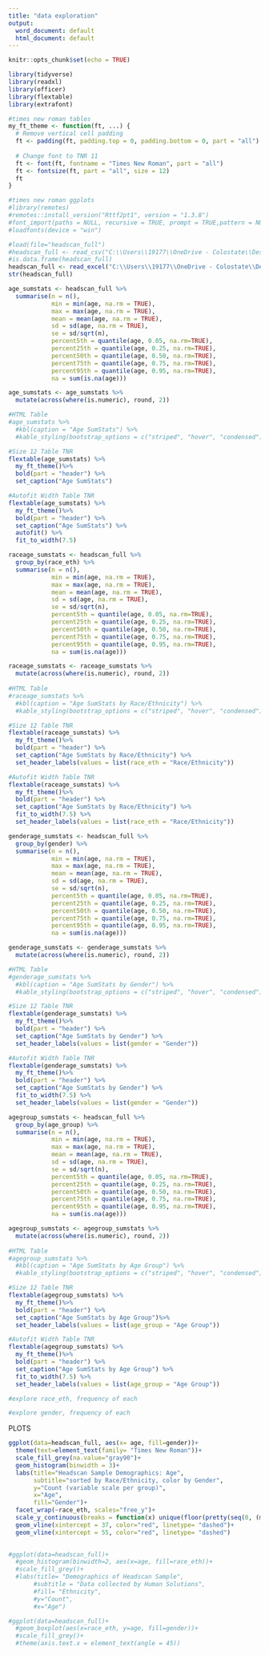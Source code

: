 ```yaml
---
title: "data exploration"
output:
  word_document: default
  html_document: default
---
```


```r
knitr::opts_chunk$set(echo = TRUE)
```
```r
library(tidyverse)
library(readxl)
library(officer)
library(flextable)
library(extrafont)
```

```r
#times new roman tables
my_ft_theme <- function(ft, ...) {
  # Remove vertical cell padding
  ft <- padding(ft, padding.top = 0, padding.bottom = 0, part = "all")
  
  # Change font to TNR 11
  ft <- font(ft, fontname = "Times New Roman", part = "all")
  ft <- fontsize(ft, part = "all", size = 12)
  ft
}
```

```r
#times new roman ggplots
#library(remotes)
#remotes::install_version("Rttf2pt1", version = "1.3.8")
#font_import(paths = NULL, recursive = TRUE, prompt = TRUE,pattern = NULL)
#loadfonts(device = "win")
```


```r
#load(file="headscan_full")
#headscan_full <- read_csv("C:\\Users\\19177\\OneDrive - Colostate\\Desktop\\Dissertation\\headscan_dissertation\\headscan_full.csv")
#is.data.frame(headscan_full)
headscan_full <- read_excel("C:\\Users\\19177\\OneDrive - Colostate\\Desktop\\Dissertation\\headscan_dissertation\\headscan_full.xlsx")
str(headscan_full)
```



```r
age_sumstats <- headscan_full %>% 
  summarise(n = n(),
            min = min(age, na.rm = TRUE),
            max = max(age, na.rm = TRUE),
            mean = mean(age, na.rm = TRUE),
            sd = sd(age, na.rm = TRUE),
            se = sd/sqrt(n),
            percent5th = quantile(age, 0.05, na.rm=TRUE),
            percent25th = quantile(age, 0.25, na.rm=TRUE),
            percent50th = quantile(age, 0.50, na.rm=TRUE),
            percent75th = quantile(age, 0.75, na.rm=TRUE),
            percent95th = quantile(age, 0.95, na.rm=TRUE),
            na = sum(is.na(age)))

age_sumstats <- age_sumstats %>% 
  mutate(across(where(is.numeric), round, 2))

#HTML Table           
#age_sumstats %>% 
  #kbl(caption = "Age SumStats") %>% 
  #kable_styling(bootstrap_options = c("striped", "hover", "condensed"), full_width = TRUE)

#Size 12 Table TNR
flextable(age_sumstats) %>%
  my_ft_theme()%>% 
  bold(part = "header") %>% 
  set_caption("Age SumStats")

#Autofit Width Table TNR
flextable(age_sumstats) %>%
  my_ft_theme()%>% 
  bold(part = "header") %>% 
  set_caption("Age SumStats") %>% 
  autofit() %>% 
  fit_to_width(7.5)
```


```r
raceage_sumstats <- headscan_full %>% 
  group_by(race_eth) %>% 
  summarise(n = n(),
            min = min(age, na.rm = TRUE),
            max = max(age, na.rm = TRUE),
            mean = mean(age, na.rm = TRUE),
            sd = sd(age, na.rm = TRUE),
            se = sd/sqrt(n),
            percent5th = quantile(age, 0.05, na.rm=TRUE),
            percent25th = quantile(age, 0.25, na.rm=TRUE),
            percent50th = quantile(age, 0.50, na.rm=TRUE),
            percent75th = quantile(age, 0.75, na.rm=TRUE),
            percent95th = quantile(age, 0.95, na.rm=TRUE),
            na = sum(is.na(age)))

raceage_sumstats <- raceage_sumstats %>% 
  mutate(across(where(is.numeric), round, 2))
   
#HTML Table         
#raceage_sumstats %>% 
  #kbl(caption = "Age SumStats by Race/Ethnicity") %>% 
  #kable_styling(bootstrap_options = c("striped", "hover", "condensed"), full_width = TRUE)

#Size 12 Table TNR
flextable(raceage_sumstats) %>%
  my_ft_theme()%>% 
  bold(part = "header") %>% 
  set_caption("Age SumStats by Race/Ethnicity") %>% 
  set_header_labels(values = list(race_eth = "Race/Ethnicity"))

#Autofit Width Table TNR
flextable(raceage_sumstats) %>%
  my_ft_theme()%>% 
  bold(part = "header") %>% 
  set_caption("Age SumStats by Race/Ethnicity") %>% 
  fit_to_width(7.5) %>% 
  set_header_labels(values = list(race_eth = "Race/Ethnicity"))
```


```r
genderage_sumstats <- headscan_full %>% 
  group_by(gender) %>% 
  summarise(n = n(),
            min = min(age, na.rm = TRUE),
            max = max(age, na.rm = TRUE),
            mean = mean(age, na.rm = TRUE),
            sd = sd(age, na.rm = TRUE),
            se = sd/sqrt(n),
            percent5th = quantile(age, 0.05, na.rm=TRUE),
            percent25th = quantile(age, 0.25, na.rm=TRUE),
            percent50th = quantile(age, 0.50, na.rm=TRUE),
            percent75th = quantile(age, 0.75, na.rm=TRUE),
            percent95th = quantile(age, 0.95, na.rm=TRUE),
            na = sum(is.na(age)))

genderage_sumstats <- genderage_sumstats %>% 
  mutate(across(where(is.numeric), round, 2))

#HTML Table
#genderage_sumstats %>% 
  #kbl(caption = "Age SumStats by Gender") %>% 
  #kable_styling(bootstrap_options = c("striped", "hover", "condensed"), full_width = TRUE)

#Size 12 Table TNR
flextable(genderage_sumstats) %>%
  my_ft_theme()%>% 
  bold(part = "header") %>% 
  set_caption("Age SumStats by Gender") %>% 
  set_header_labels(values = list(gender = "Gender"))

#Autofit Width Table TNR
flextable(genderage_sumstats) %>%
  my_ft_theme()%>% 
  bold(part = "header") %>% 
  set_caption("Age SumStats by Gender") %>% 
  fit_to_width(7.5) %>% 
  set_header_labels(values = list(gender = "Gender"))


```


```r
agegroup_sumstats <- headscan_full %>% 
  group_by(age_group) %>% 
  summarise(n = n(),
            min = min(age, na.rm = TRUE),
            max = max(age, na.rm = TRUE),
            mean = mean(age, na.rm = TRUE),
            sd = sd(age, na.rm = TRUE),
            se = sd/sqrt(n),
            percent5th = quantile(age, 0.05, na.rm=TRUE),
            percent25th = quantile(age, 0.25, na.rm=TRUE),
            percent50th = quantile(age, 0.50, na.rm=TRUE),
            percent75th = quantile(age, 0.75, na.rm=TRUE),
            percent95th = quantile(age, 0.95, na.rm=TRUE),
            na = sum(is.na(age)))

agegroup_sumstats <- agegroup_sumstats %>% 
  mutate(across(where(is.numeric), round, 2))
   
#HTML Table         
#agegroup_sumstats %>% 
  #kbl(caption = "Age SumStats by Age Group") %>% 
  #kable_styling(bootstrap_options = c("striped", "hover", "condensed"), full_width = TRUE)

#Size 12 Table TNR
flextable(agegroup_sumstats) %>%
  my_ft_theme()%>% 
  bold(part = "header") %>% 
  set_caption("Age SumStats by Age Group")%>% 
  set_header_labels(values = list(age_group = "Age Group"))

#Autofit Width Table TNR
flextable(agegroup_sumstats) %>%
  my_ft_theme()%>% 
  bold(part = "header") %>% 
  set_caption("Age SumStats by Age Group") %>%  
  fit_to_width(7.5) %>%
  set_header_labels(values = list(age_group = "Age Group"))
```

```r
#explore race_eth, frequency of each

```

```r
#explore gender, frequency of each
```












PLOTS






```r
ggplot(data=headscan_full, aes(x= age, fill=gender))+
  theme(text=element_text(family= "Times New Roman"))+
  scale_fill_grey(na.value="gray90")+
  geom_histogram(binwidth = 3)+
  labs(title="Headscan Sample Demographics: Age",
       subtitle="sorted by Race/Ethnicity, color by Gender",
       y="Count (variable scale per group)",
       x="Age",
       fill="Gender")+
  facet_wrap(~race_eth, scales="free_y")+
  scale_y_continuous(breaks = function(x) unique(floor(pretty(seq(0, (max(x) + 1) * 1.1)))))+
  geom_vline(xintercept = 37, color="red", linetype= "dashed")+
  geom_vline(xintercept = 55, color="red", linetype= "dashed")
  
```

```r
#ggplot(data=headscan_full)+
  #geom_histogram(binwidth=2, aes(x=age, fill=race_eth))+
  #scale_fill_grey()+
  #labs(title= "Demographics of Headscan Sample",
       #subtitle = "Data collected by Human Solutions",
       #fill= "Ethnicity",
       #y="Count",
       #x="Age")
```
```r
#ggplot(data=headscan_full)+
  #geom_boxplot(aes(x=race_eth, y=age, fill=gender))+
  #scale_fill_grey()+
  #theme(axis.text.x = element_text(angle = 45))
```